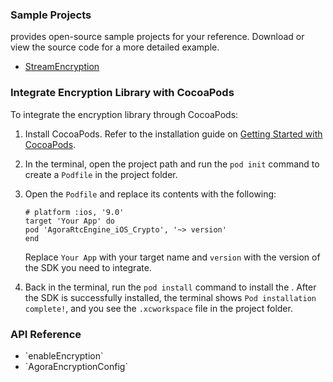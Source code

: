 <PlatformWrapper platform="macos">

### Sample Projects

<Vg k="COMPANY" /> provides open-source sample projects for your reference. Download or view the source code for a more detailed example.

* [StreamEncryption](https://github.com/AgoraIO/API-Examples/tree/main/macOS/APIExample/Examples/Advanced/StreamEncryption)


### Integrate Encryption Library with CocoaPods

To integrate the encryption library through CocoaPods:

1. Install CocoaPods. Refer to the installation guide on [Getting Started with CocoaPods](https://guides.cocoapods.org/using/getting-started.html#getting-started).

1. In the terminal, open the project path and run the `pod init` command to create a `Podfile` in the project folder.

1. Open the `Podfile` and replace its contents with the following: 
    
    ```shell
    # platform :ios, '9.0'
    target 'Your App' do
    pod 'AgoraRtcEngine_iOS_Crypto', '~> version'
    end
    ```

    Replace `Your App` with your target name and `version` with the version of the SDK you need to integrate.

1. Back in the terminal, run the `pod install` command to install the <Vg k="COMPANY" /> <Vpd k="SDK"/>. After the SDK is successfully installed, the terminal shows `Pod installation complete!`, and you see the `.xcworkspace` file in the project folder.

### API Reference

- <Link to="{{Global.API_REF_MACOS_ROOT}}/agorartckit/agorartcenginekit/enableencryption(_:encryptionconfig:)">`enableEncryption`</Link>
- <Link to="{{Global.API_REF_MACOS_ROOT}}/agorartckit/agoraencryptionconfig">`AgoraEncryptionConfig`</Link>

</PlatformWrapper>